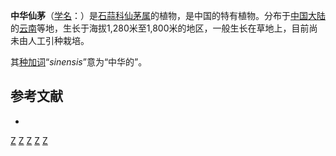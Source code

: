 {{Speciesbox 
| taxon = Curculigo sinensis
| authority = [[陈心启|S. C. Chen]], 1966
}}
'''中华仙茅'''（[[学名|学名]]：{{lang|la|''Curculigo sinensis''}}）是[[石蒜科|石蒜科]][[仙茅属|仙茅属]]的植物，是中国的特有植物。分布于[[中国大陆|中国大陆]]的[[云南|云南]]等地，生长于海拔1,280米至1,800米的地区，一般生长在草地上，目前尚未由人工引种栽培。

其[[种加词|种加词]]“''sinensis''”意为“中华的”。

== 参考文献 ==
<div class="references-small">
* {{cite web| url =http://www.bioinfo.cn/db05/KmzwSpecies.php?action=view&id=11177| title =中华仙茅| work =《中国高等植物数据库全库》| publisher =中国科学院微生物研究所| author =昆明植物研究所| accessdate =2009-02-24| deadurl =yes| archiveurl =https://web.archive.org/web/20160305043454/http://www.bioinfo.cn/db05/KmzwSpecies.php?action=view&id=11177| archivedate =2016-03-05}}
</div>
{{Taxonbar|from=Q10872221}}

[[Category:仙茅属|Z]]
[[Category:球根花卉|Z]]
[[Category:中國特有植物|Z]]
[[Category:云南植物|Z]]
[[Category:1966年描述的植物|Z]]